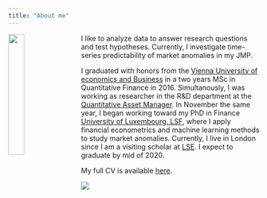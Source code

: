 ```yaml
---
title: "About me"
---
```


<link rel="stylesheet" href="styles.css" type="text/css">

<img src="G_Kai.jpg" style="width:25%; border:0px solid; margin-right: 20px" align="left">

I like to analyze data to answer research questions and test hypotheses. Currently, I investigate time-series predictability of market anomalies in my JMP. 

I graduated with honors from the [Vienna University of economics and Business](https://www.wu.ac.at/studium/master/quantitative-finance/overview/) in a two years MSc in Quantitative Finance in 2016. Simultanously, I was working as researcher in the R&D department at the [Quantitative Asset Manager](https://www.iqam.com/). In November the same year, I began working toward my PhD in Finance [University of Luxembourg, LSF](https://wwwen.uni.lu/research/fdef/luxembourg_school_of_finance_research/people/gabriel_kaiser), where I apply financial econometrics and machine learning methods to study market anomalies. Currently, I live in London since I am a visiting scholar at [LSE](https://www.lse.ac.uk/fmg/). I expect to graduate by mid of 2020.


My full CV is available [here](CV_EN_A_Industry.pdf).



![](bm.gif)